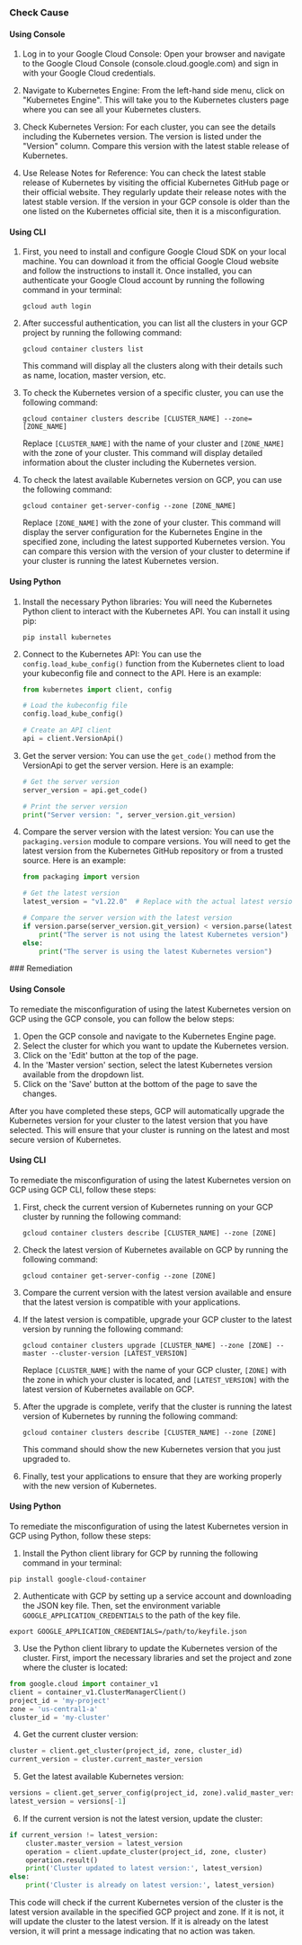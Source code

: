 

<Tabs><Tab title='Cause'>
### Check Cause

#### Using Console

1. Log in to your Google Cloud Console: Open your browser and navigate to the Google Cloud Console (console.cloud.google.com) and sign in with your Google Cloud credentials.

2. Navigate to Kubernetes Engine: From the left-hand side menu, click on "Kubernetes Engine". This will take you to the Kubernetes clusters page where you can see all your Kubernetes clusters.

3. Check Kubernetes Version: For each cluster, you can see the details including the Kubernetes version. The version is listed under the "Version" column. Compare this version with the latest stable release of Kubernetes.

4. Use Release Notes for Reference: You can check the latest stable release of Kubernetes by visiting the official Kubernetes GitHub page or their official website. They regularly update their release notes with the latest stable version. If the version in your GCP console is older than the one listed on the Kubernetes official site, then it is a misconfiguration.

#### Using CLI

1. First, you need to install and configure Google Cloud SDK on your local machine. You can download it from the official Google Cloud website and follow the instructions to install it. Once installed, you can authenticate your Google Cloud account by running the following command in your terminal:

   ```
   gcloud auth login
   ```

2. After successful authentication, you can list all the clusters in your GCP project by running the following command:

   ```
   gcloud container clusters list
   ```

   This command will display all the clusters along with their details such as name, location, master version, etc.

3. To check the Kubernetes version of a specific cluster, you can use the following command:

   ```
   gcloud container clusters describe [CLUSTER_NAME] --zone=[ZONE_NAME]
   ```

   Replace `[CLUSTER_NAME]` with the name of your cluster and `[ZONE_NAME]` with the zone of your cluster. This command will display detailed information about the cluster including the Kubernetes version.

4. To check the latest available Kubernetes version on GCP, you can use the following command:

   ```
   gcloud container get-server-config --zone [ZONE_NAME]
   ```

   Replace `[ZONE_NAME]` with the zone of your cluster. This command will display the server configuration for the Kubernetes Engine in the specified zone, including the latest supported Kubernetes version. You can compare this version with the version of your cluster to determine if your cluster is running the latest Kubernetes version.

#### Using Python

1. Install the necessary Python libraries:
   You will need the Kubernetes Python client to interact with the Kubernetes API. You can install it using pip:
   ```
   pip install kubernetes
   ```

2. Connect to the Kubernetes API:
   You can use the `config.load_kube_config()` function from the Kubernetes client to load your kubeconfig file and connect to the API. Here is an example:
   ```python
   from kubernetes import client, config

   # Load the kubeconfig file
   config.load_kube_config()

   # Create an API client
   api = client.VersionApi()
   ```

3. Get the server version:
   You can use the `get_code()` method from the VersionApi to get the server version. Here is an example:
   ```python
   # Get the server version
   server_version = api.get_code()

   # Print the server version
   print("Server version: ", server_version.git_version)
   ```

4. Compare the server version with the latest version:
   You can use the `packaging.version` module to compare versions. You will need to get the latest version from the Kubernetes GitHub repository or from a trusted source. Here is an example:
   ```python
   from packaging import version

   # Get the latest version
   latest_version = "v1.22.0"  # Replace with the actual latest version

   # Compare the server version with the latest version
   if version.parse(server_version.git_version) < version.parse(latest_version):
       print("The server is not using the latest Kubernetes version")
   else:
       print("The server is using the latest Kubernetes version")
   ```

</Tab>

<Tab title='Remediation'>
### Remediation

#### Using Console

To remediate the misconfiguration of using the latest Kubernetes version on GCP using the GCP console, you can follow the below steps:

1. Open the GCP console and navigate to the Kubernetes Engine page.
2. Select the cluster for which you want to update the Kubernetes version.
3. Click on the 'Edit' button at the top of the page.
4. In the 'Master version' section, select the latest Kubernetes version available from the dropdown list.
5. Click on the 'Save' button at the bottom of the page to save the changes.

After you have completed these steps, GCP will automatically upgrade the Kubernetes version for your cluster to the latest version that you have selected. This will ensure that your cluster is running on the latest and most secure version of Kubernetes.

#### Using CLI

To remediate the misconfiguration of using the latest Kubernetes version on GCP using GCP CLI, follow these steps:

1. First, check the current version of Kubernetes running on your GCP cluster by running the following command:

   ```
   gcloud container clusters describe [CLUSTER_NAME] --zone [ZONE]
   ```

2. Check the latest version of Kubernetes available on GCP by running the following command:

   ```
   gcloud container get-server-config --zone [ZONE]
   ```

3. Compare the current version with the latest version available and ensure that the latest version is compatible with your applications.

4. If the latest version is compatible, upgrade your GCP cluster to the latest version by running the following command:

   ```
   gcloud container clusters upgrade [CLUSTER_NAME] --zone [ZONE] --master --cluster-version [LATEST_VERSION]
   ```

   Replace `[CLUSTER_NAME]` with the name of your GCP cluster, `[ZONE]` with the zone in which your cluster is located, and `[LATEST_VERSION]` with the latest version of Kubernetes available on GCP.

5. After the upgrade is complete, verify that the cluster is running the latest version of Kubernetes by running the following command:

   ```
   gcloud container clusters describe [CLUSTER_NAME] --zone [ZONE]
   ```

   This command should show the new Kubernetes version that you just upgraded to.

6. Finally, test your applications to ensure that they are working properly with the new version of Kubernetes.

#### Using Python

To remediate the misconfiguration of using the latest Kubernetes version in GCP using Python, follow these steps:

1. Install the Python client library for GCP by running the following command in your terminal:

```
pip install google-cloud-container
```

2. Authenticate with GCP by setting up a service account and downloading the JSON key file. Then, set the environment variable `GOOGLE_APPLICATION_CREDENTIALS` to the path of the key file.

```
export GOOGLE_APPLICATION_CREDENTIALS=/path/to/keyfile.json
```

3. Use the Python client library to update the Kubernetes version of the cluster. First, import the necessary libraries and set the project and zone where the cluster is located:

```python
from google.cloud import container_v1
client = container_v1.ClusterManagerClient()
project_id = 'my-project'
zone = 'us-central1-a'
cluster_id = 'my-cluster'
```

4. Get the current cluster version:

```python
cluster = client.get_cluster(project_id, zone, cluster_id)
current_version = cluster.current_master_version
```

5. Get the latest available Kubernetes version:

```python
versions = client.get_server_config(project_id, zone).valid_master_versions
latest_version = versions[-1]
```

6. If the current version is not the latest version, update the cluster:

```python
if current_version != latest_version:
    cluster.master_version = latest_version
    operation = client.update_cluster(project_id, zone, cluster)
    operation.result()
    print('Cluster updated to latest version:', latest_version)
else:
    print('Cluster is already on latest version:', latest_version)
```

This code will check if the current Kubernetes version of the cluster is the latest version available in the specified GCP project and zone. If it is not, it will update the cluster to the latest version. If it is already on the latest version, it will print a message indicating that no action was taken.


</Tab>
</Tabs>